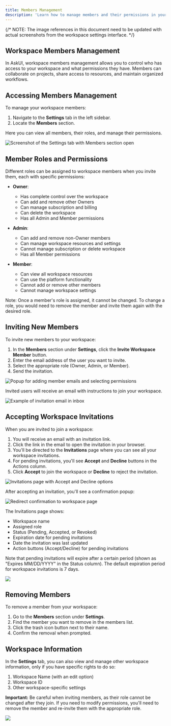 ```yaml
---
title: Members Management
description: 'Learn how to manage members and their permissions in your AskUI workspace.'
---
```


{/* NOTE: The image references in this document need to be updated with actual screenshots from the workspace settings interface. */}

## Workspace Members Management

In AskUI, workspace members management allows you to control who has access to your workspace and what permissions they have. Members can collaborate on projects, share access to resources, and maintain organized workflows.

## Accessing Members Management

To manage your workspace members:

1. Navigate to the **Settings** tab in the left sidebar.
2. Locate the **Members** section.

Here you can view all members, their roles, and manage their permissions.

![Screenshot of the Settings tab with Members section open](./images/member-management-settings.png)

## Member Roles and Permissions

Different roles can be assigned to workspace members when you invite them, each with specific permissions:

- **Owner**:
  - Has complete control over the workspace
  - Can add and remove other Owners
  - Can manage subscription and billing
  - Can delete the workspace
  - Has all Admin and Member permissions

- **Admin**:
  - Can add and remove non-Owner members
  - Can manage workspace resources and settings
  - Cannot manage subscription or delete workspace
  - Has all Member permissions

- **Member**:
  - Can view all workspace resources
  - Can use the platform functionality
  - Cannot add or remove other members
  - Cannot manage workspace settings

Note: Once a member's role is assigned, it cannot be changed. To change a role, you would need to remove the member and invite them again with the desired role.

## Inviting New Members

To invite new members to your workspace:

1. In the **Members** section under **Settings**, click the **Invite Workspace Member** button.
2. Enter the email address of the user you want to invite.
3. Select the appropriate role (Owner, Admin, or Member).
4. Send the invitation.

![Popup for adding member emails and selecting permissions](./images/member-management-invite-modal.png)

Invited users will receive an email with instructions to join your workspace.

![Example of invitation email in inbox](./images/member-management-invite-email.png)

## Accepting Workspace Invitations

When you are invited to join a workspace:

1. You will receive an email with an invitation link.
2. Click the link in the email to open the invitation in your browser.
3. You'll be directed to the **Invitations** page where you can see all your workspace invitations.
4. For pending invitations, you'll see **Accept** and **Decline** buttons in the Actions column.
5. Click **Accept** to join the workspace or **Decline** to reject the invitation.

![Invitations page with Accept and Decline options](./images/member-management-accept-invite.png)

After accepting an invitation, you'll see a confirmation popup:

![Redirect confirmation to workspace page](./images/member-management-redirect-new-workspace.png)

The Invitations page shows:
- Workspace name
- Assigned role
- Status (Pending, Accepted, or Revoked)
- Expiration date for pending invitations
- Date the invitation was last updated
- Action buttons (Accept/Decline) for pending invitations

Note that pending invitations will expire after a certain period (shown as "Expires MM/DD/YYYY" in the Status column). The default expiration period for workspace invitations is 7 days.

![](./images/workspace-invitations.png)

## Removing Members

To remove a member from your workspace:

1. Go to the **Members** section under **Settings**.
2. Find the member you want to remove in the members list.
3. Click the trash icon button next to their name.
4. Confirm the removal when prompted.

## Workspace Information

In the **Settings** tab, you can also view and manage other workspace information, only if you have specific rights to do so:

1. Workspace Name (with an edit option)
2. Workspace ID
3. Other workspace-specific settings

**Important:** Be careful when inviting members, as their role cannot be changed after they join. If you need to modify permissions, you'll need to remove the member and re-invite them with the appropriate role.

![](./images/workspace-settings.png) 